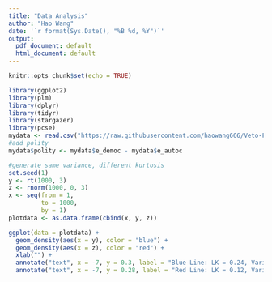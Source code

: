 ```yaml
---
title: "Data Analysis"
author: "Hao Wang"
date: '`r format(Sys.Date(), "%B %d, %Y")`'
output:
  pdf_document: default
  html_document: default
---
```


```r
knitr::opts_chunk$set(echo = TRUE)
```

```r
library(ggplot2)
library(plm)
library(dplyr)
library(tidyr)
library(stargazer)
library(pcse)
mydata <- read.csv("https://raw.githubusercontent.com/haowang666/Veto-Fiscal/master/data/mydata.csv")
#add polity
mydata$polity <- mydata$e_democ - mydata$e_autoc
```



```r
#generate same variance, different kurtosis
set.seed(1)
y <- rt(1000, 3)
z <- rnorm(1000, 0, 3)
x <- seq(from = 1, 
         to = 1000,
         by = 1)
plotdata <- as.data.frame(cbind(x, y, z))

ggplot(data = plotdata) +
  geom_density(aes(x = y), color = "blue") +
  geom_density(aes(x = z), color = "red") +
  xlab("") +
  annotate("text", x = -7, y = 0.3, label = "Blue Line: LK = 0.24, Variance = 3") +
  annotate("text", x = -7, y = 0.28, label = "Red Line: LK = 0.12, Variance = 3") 


```

